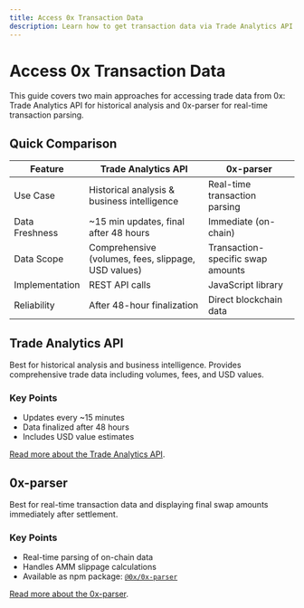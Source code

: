 ```yaml
---
title: Access 0x Transaction Data
description: Learn how to get transaction data via Trade Analytics API and 0x-parser.
---
```


# Access 0x Transaction Data

This guide covers two main approaches for accessing trade data from 0x: Trade Analytics API for historical analysis and 0x-parser for real-time transaction parsing.

## Quick Comparison

| Feature        | Trade Analytics API                                 | 0x-parser                         |
| -------------- | --------------------------------------------------- | --------------------------------- |
| Use Case       | Historical analysis & business intelligence         | Real-time transaction parsing     |
| Data Freshness | ~15 min updates, final after 48 hours               | Immediate (on-chain)              |
| Data Scope     | Comprehensive (volumes, fees, slippage, USD values) | Transaction-specific swap amounts |
| Implementation | REST API calls                                      | JavaScript library                |
| Reliability    | After 48-hour finalization                          | Direct blockchain data            |

## Trade Analytics API

Best for historical analysis and business intelligence. Provides comprehensive trade data including volumes, fees, and USD values.

### Key Points

- Updates every ~15 minutes
- Data finalized after 48 hours
- Includes USD value estimates

[Read more about the Trade Analytics API](https://0x.org/docs/trade-analytics-api/introduction).

## 0x-parser

Best for real-time transaction data and displaying final swap amounts immediately after settlement.

### Key Points

- Real-time parsing of on-chain data
- Handles AMM slippage calculations
- Available as npm package: [`@0x/0x-parser`](https://www.npmjs.com/package/@0x/0x-parser)

[Read more about the 0x-parser](https://0x.org/docs/0x-swap-api/advanced-topics/0x-parser).
